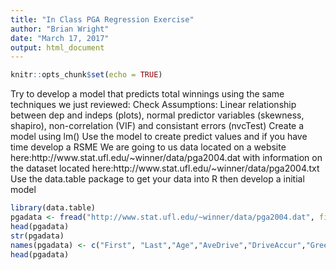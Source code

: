 ---
title: "In Class PGA Regression Exercise"
author: "Brian Wright"
date: "March 17, 2017"
output: html_document
---

```{r setup, include=FALSE}
knitr::opts_chunk$set(echo = TRUE)
```
Try to develop a model that predicts total winnings using the same techniques we just reviewed: 
Check Assumptions: Linear relationship between dep and indeps (plots), normal predictor variables (skewness, shapiro), non-correlation (VIF) and consistant errors (nvcTest)
Create a model using lm()
Use the model to create predict values and if you have time develop a RSME
We are going to us data located on a website here:http://www.stat.ufl.edu/~winner/data/pga2004.dat with information on the dataset located here:http://www.stat.ufl.edu/~winner/data/pga2004.txt
Use the data.table package to get your data into R then develop a initial model
```{r, echo=TRUE}
library(data.table)
pgadata <- fread("http://www.stat.ufl.edu/~winner/data/pga2004.dat", fill = TRUE)
head(pgadata)
str(pgadata)
names(pgadata) <- c("First", "Last","Age","AveDrive","DriveAccur","GreensReg","AvePuts","Save%","MoneyRank","NoEvents","TotalWin","AverWin","NA")
head(pgadata)
```

